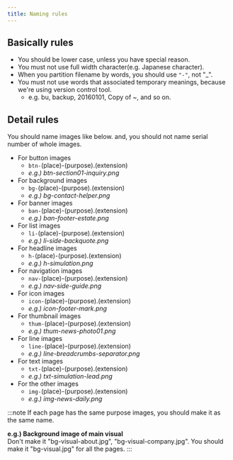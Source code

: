 ```yaml
---
title: Naming rules
---
```


## Basically rules

* You should be lower case, unless you have special reason.
* You must not use full width character(e.g. Japanese character).
* When you partition filename by words, you should use `"-"`, not "_".
* You must not use words that associated temporary meanings, because we're using version control tool.
  * e.g. bu, backup, 20160101, Copy of ~, and so on.
  
## Detail rules

You should name images like below. and, you should not name serial number of whole images.

* For button images
  * `btn-`(place)-(purpose).(extension)
  * *e.g.) btn-section01-inquiry.png*
* For background images
  * `bg-`(place)-(purpose).(extension)
  * *e.g.) bg-contact-helper.png*
* For banner images
  * `ban-`(place)-(purpose).(extension)
  * *e.g.) ban-footer-estate.png*
* For list images
  * `li-`(place)-(purpose).(extension)
  * *e.g.) li-side-backquote.png*
* For headline images
  * `h-`(place)-(purpose).(extension)
  * *e.g.) h-simulation.png*
* For navigation images
  * `nav-`(place)-(purpose).(extension)
  * *e.g.) nav-side-guide.png*
* For icon images
  * `icon-`(place)-(purpose).(extension)
  * *e.g.) icon-footer-mark.png*
* For thumbnail images
  * `thum-`(place)-(purpose).(extension)
  * *e.g.) thum-news-photo01.png*
* For line images
  * `line-`(place)-(purpose).(extension)
  * *e.g.) line-breadcrumbs-separator.png*
* For text images
  * `txt-`(place)-(purpose).(extension)
  * *e.g.) txt-simulation-lead.png*
* For the other images
  * `img-`(place)-(purpose).(extension)
  * *e.g.) img-news-daily.png*

:::note
If each page has the same purpose images, you should make it as the same name.  

**e.g.) Background image of main visual**  
Don't make it "bg-visual-about.jpg", "bg-visual-company.jpg". You should make it "bg-visual.jpg" for all the pages.
:::